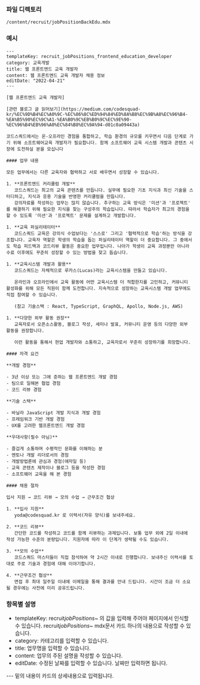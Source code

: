 ### 파일 디렉토리

`/content/recruit/jobPositionBackEdu.mdx`

### 예시

```
---
templateKey: recruit_jobPositions_frontend_education_developer
category: 교육개발
title: 웹 프론트엔드 교육 개발자
content: 웹 프론트엔드 교육 개발자 채용 정보
editDate: "2022-04-21"
---

[웹 프론트엔드 교육 개발자]

[관련 블로그 글 읽어보기](https://medium.com/codesquad-kr/%EC%9D%B4%EC%A0%9C-%EC%86%8C%ED%94%84%ED%8A%B8%EC%9B%A8%EC%96%B4-%EA%B5%90%EC%9C%A1-%EA%B0%9C%EB%B0%9C%EC%9E%90-%EC%96%B4%EB%96%A0%EC%84%B8%EC%9A%94-d01c0a09443a)

코드스쿼드에서는 온-오프라인 경험을 통합하고, 학습 환경의 규모를 키우면서 다음 단계로 가기 위해 소프트웨어교육 개발자가 필요합니다. 함께 소프트웨어 교육 시스템 개발과 콘텐츠 시장에 도전하실 분을 모십니다

#### 업무 내용

모든 업무에서는 다른 교육자와 협력하고 서로 배우면서 성장할 수 있습니다.

1. **프론트엔드 커리큘럼 개발**
   코드스쿼드는 최고의 교육 콘텐츠를 만듭니다. 실무에 필요한 기초 지식과 최신 기술을 스터디하고, 지식과 응용 기술을 반영한 커리큘럼을 만듭니다.
   강의자료를 작성하는 업무는 많지 않습니다. 추구하는 교육 방식은 '미션'과 '프로젝트' 를 해결하기 위해 필요한 지식을 찾는 구성주의 학습입니다. 따라서 학습자가 최고의 경험을 할 수 있도록 '미션'과 '프로젝트' 문제를 설계하고 개발합니다.

1. **교육 퍼실리테이터**
   코드스쿼드 교육은 강의식 수업보다는 '스스로' 그리고 '협력적으로 학습'하는 방식을 강조합니다. 교육자 역할은 학생의 학습을 돕는 퍼실리테이터 역할이 더 중요합니다. 그 중에서도 학습 피드백과 코드리뷰 활동은 중요한 업무입니다. 나아가 학생이 교육 과정뿐만 아니라 수료 이후에도 꾸준히 성장할 수 있는 방법을 찾고 돕습니다.

1. **교육시스템 개발과 활용**
   코드스쿼드는 자체적으로 루카스(Lucas)라는 교육시스템을 만들고 있습니다.

   온라인과 오프라인에서 교육 활동에 어떤 교육시스템 더 적합한지를 고민하고, 커뮤니티 활성화를 위해 모든 직원이 함께 도전합니다. 지속적으로 성장하는 교육시스템 개발 업무에도 직접 참여할 수 있습니다.

   (참고 기술스택 : React, TypeScript, GraphQL, Apollo, Node.js, AWS)

1. **다양한 외부 활동 권장**
   교육자로서 오픈소스활동, 블로그 작성, 세미나 발표, 커뮤니티 운영 등의 다양한 외부 활동을 권장합니다.

   이런 활동을 통해서 현업 개발자와 소통하고, 교육자로서 꾸준히 성장하기를 희망합니다.

#### 자격 요건

**개발 경험**

- 3년 이상 또는 그에 준하는 웹 프론트엔드 개발 경험
- 팀으로 일해본 협업 경험
- 코드 리뷰 경험

**기술 스택**

- 바닐라 JavaScript 개발 지식과 개발 경험
- 프레임워크 기반 개발 경험
- UX를 고려한 웹프론트엔드 개발 경험

**우대사항(필수 아님)**

- 즐겁게 소통하며 수평적인 문화를 이해하는 분
- 멘토나 개발 리더로서의 경험
- 개발방법론에 관심과 경험(애자일 등)
- 교육 콘텐츠 제작이나 블로그 등을 작성한 경험
- 소프트웨어 교육을 해 본 경험

#### 채용 절차

입사 지원 → 코드 리뷰 → 모의 수업 → 근무조건 협상

1. **입사 지원**
   yoda@codesquad.kr 로 이력서(자유 양식)를 보내주세요.

2. **코드 리뷰**
   간단한 코드를 작성하고 코드를 함께 리뷰하는 과제입니다. 보통 업무 외에 2일 이내에 작성 가능한 수준의 분량입니다. 지원자에 따라 이 단계가 생략될 수도 있습니다.

3. **모의 수업**
   코드스쿼드 마스터들이 직접 참석하여 약 2시간 이내로 진행합니다. 보내주신 이력서를 토대로 주로 기술과 경험에 대해 이야기합니다.

4. **근무조건 협상**
   면접 후 최대 일주일 이내에 이메일을 통해 결과를 안내 드립니다. 시간이 조금 더 소요될 경우에는 사전에 미리 공유드립니다.

```

### 항목별 설명

- templateKey: recruit*jobPositions*~ 의 값을 입력해 주어야 페이지에서 인식할 수 있습니다. recruit*jobPositions*~ mdx문서 카드 하나의 내용으로 작성할 수 있습니다.
- category: 카테고리를 입력할 수 있습니다.
- title: 업무명을 입력할 수 있습니다.
- content: 업무의 주된 설명을 작성할 수 있습니다.
- editDate: 수정된 날짜를 입력할 수 있습니다. 날짜만 입력하면 됩니다.

--- 밑의 내용이 카드의 상세내용으로 입력됩니다.
